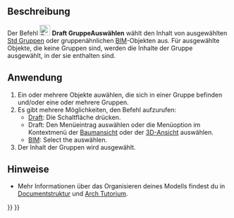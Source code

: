 <languages/>

{{Docnav/de
|[[Draft AddToGroup/de|Zur Gruppe hinzufügen]]
|[[Draft_AddConstruction/de|Hinzufügen zu Konstruktionsgruppe]]
|[[Draft_Workbench/de|Draft]]
|IconL=Draft_AutoGroup.svg
|IconR=Draft_AddConstruction.svg
|IconC=Workbench_Draft.svg
}}

{{GuiCommand/de
|Name=Draft SelectGroup
|Name/de=Draft GruppeAuswählen
|MenuLocation=Dienstprogramme → Gruppe auswählen<br>Werkzeuge → Gruppe auswählen
|Workbenches=[[Draft_Workbench/de|Draft]], [[BIM_Workbench/de|BIM]]
|SeeAlso=[[Std_Group/de|Std Gruppe]], [[Draft_AddToGroup/de|Draft Zur Gruppe hinzufügen...]], [[Draft_AddConstruction/de|Draft zur Konstruktionsgruppe hinzufügen]], [[Draft_AutoGroup/de|Draft Autogruppe]]
}}

<span id="Description"></span>
==Beschreibung== 

Der Befehl [[Image:Draft_SelectGroup.svg|24px]] '''Draft GruppeAuswählen''' wählt den Inhalt von ausgewählten  [[Std_Group/de|Std Gruppen]] oder gruppenähnlichen [[BIM_Workbench/de|BIM]]-Objekten aus. Für ausgewählte Objekte, die keine Gruppen sind, werden die Inhalte der Gruppe ausgewählt, in der sie enthalten sind.

<span id="Usage"></span>
==Anwendung== 

# Ein oder mehrere Objekte auwählen, die sich in einer Gruppe befinden und/oder eine oder mehrere Gruppen.
# Es gibt mehrere Möglichkeiten, den Befehl aufzurufen:
#* [[Draft_Workbench/de|Draft]]: Die Schaltfläche {{Button|[[Image:Draft_SelectGroup.svg|16px]] [[Draft_SelectGroup/de|Gruppe auswählen]]}} drücken.
#* Draft: Den Menüeintrag {{MenuCommand|Dienstprogramme → [[Image:Draft_SelectGroup.svg|16px]] Gruppe auswählen}} auswählen oder die Menüoption im Kontextmenü der [[Tree_view/de|Baumansicht]] oder der [[3D_view/de|3D-Ansicht]] auswählen.
#* [[BIM_Workbench/de|BIM]]: Select the {{MenuCommand|Werkzeuge → [[Image:Draft_SelectGroup.svg|16px]] Gruppe auswählen}} auswählen.
# Der Inhalt der Gruppen wird ausgewählt.

<span id="Notes"></span>
==Hinweise==

* Mehr Informationen über das Organisieren deines Modells findest du in [[Document_structure/de|Documentstruktur]] und [[Arch_tutorial/de#Ihr_Modell_organisieren|Arch Tutorium]].


{{Docnav/de
|[[Draft AddToGroup/de|Zur Gruppe hinzufügen]]
|[[Draft_AddConstruction/de|Hinzufügen zu Konstruktionsgruppe]]
|[[Draft_Workbench/de|Draft]]
|IconL=Draft_AutoGroup.svg
|IconR=Draft_AddConstruction.svg
|IconC=Workbench_Draft.svg
}}

{{Draft Tools navi{{#translation:}}}}
{{Userdocnavi{{#translation:}}}}